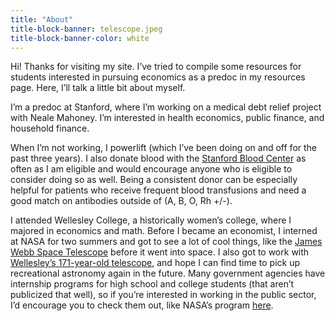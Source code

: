 ```yaml
---
title: "About"
title-block-banner: telescope.jpeg
title-block-banner-color: white
---
```

Hi! Thanks for visiting my site. I've tried to compile some resources for students interested in pursuing economics as a predoc in my resources page. Here, I'll talk a little bit about myself. 

I'm a predoc at Stanford, where I'm working on a medical debt relief project with Neale Mahoney. I'm interested in health economics, public finance, and household finance. 

When I'm not working, I powerlift (which I've been doing on and off for the past three years). 
I also donate blood with the [Stanford Blood Center](https://sbcdonor.org/donor/schedules/zip) as often as I am eligible and would encourage anyone who is eligible to consider doing so as well. 
Being a consistent donor can be especially helpful for patients who receive frequent blood transfusions and need a good match on antibodies outside of (A, B, O, Rh +/-). 

I attended Wellesley College, a historically women's college, where I majored in economics and math.
Before I became an economist, I interned at NASA for two summers and got to see a lot of cool things, like the [James Webb Space Telescope](https://www.jwst.nasa.gov/) before it went into space.
I also got to work with [Wellesley's 171-year-old telescope](https://www.wellesley.edu/astronomy/whitin/fitzclark), and hope I can find time to pick up recreational astronomy again in the future.
Many government agencies have internship programs for high school and college students (that aren't publicized that well), so if you're interested in working in the public sector, I'd encourage you to check them out, like NASA's program [here](https://www.nasa.gov/learning-resources/internship-programs/).